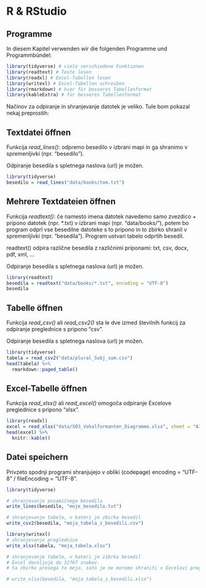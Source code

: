 # R & RStudio
## Programme

In diesem Kapitel verwenden wir die folgenden Programme und Programmbündel:

```r
library(tidyverse) # viele verschiedene Funktionen
library(readtext) # Texte lesen
library(readxl) # Excel-Tabellen lesen
library(writexl) # Excel-Tabellen schreiben
library(rmarkdown) # hier für besseres Tabellenformat
library(kableExtra) # für besseres Tabellenformat 
```

Načinov za odpiranje in shranjevanje datotek je veliko. Tule bom pokazal nekaj preprostih:


## Textdatei öffnen

Funkcija *read_lines()*: odpremo besedilo v izbrani mapi in ga shranimo v spremenljivki (npr. "besedilo").

Odpiranje besedila s spletnega naslova (url) je možen.

```r
library(tidyverse)
besedilo = read_lines("data/books/tom.txt")

```


## Mehrere Textdateien öffnen

Funkcija *readtext()*: če namesto imena datotek navedemo samo zvezdico + pripono datotek (npr. *.txt) v izbrani mapi (npr. "data/books/"), potem bo program odprl vse besedilne datoteke s to pripono in to zbirko shranil v spremenljivki (npr. "besedila"). Program ustvari tabelo odprtih besedil.

readtext() odpira različne besedila z različnimi priponami: txt, csv, docx, pdf, xml, ...

Odpiranje besedila s spletnega naslova (url) je možen.

```r
library(readtext)
besedila = readtext("data/books/*.txt", encoding = "UTF-8")
besedila

```


## Tabelle öffnen

Funkcija *read_csv()* ali *read_csv2()* sta le dve izmed številnih funkcij za odpiranje preglednice s pripono "csv". 

Odpiranje besedila s spletnega naslova (url) je možen.

```r
library(tidyverse)
tabela = read_csv2("data/plural_Subj_sum.csv")
head(tabela) %>% 
  rmarkdown::paged_table()

```


## Excel-Tabelle öffnen

Funkcija *read_xlsx()* ali *read_excel()* omogoča odpiranje Excelove preglednice s pripono "xlsx". 

```r
library(readxl)
excel = read_xlsx("data/S03_Vokalformanten_Diagramme.xlsx", sheet = "A1-4_alle")
head(excel) %>% 
  knitr::kable()

```


## Datei speichern

Privzeto spodnji programi shranjujejo v obliki (codepage) encoding = "UTF-8" / fileEncoding = "UTF-8".

```r
library(tidyverse)

# shranjevanje posamičnega besedila
write_lines(besedilo, "moje_besedilo.txt")

# shranjevanje tabele, v kateri je zbirka besedil
write_csv2(besedila, "moja_tabela_z_besedili.csv")

library(writexl)
# shranjevanje preglednice
write_xlsx(tabela, "moja_tabela.xlsx")

# shranjevanje tabele, v kateri je zibrka besedil
# Excel dovoljuje do 32767 znakov.
# ta zbirko presega to mejo, zato je ne moremo shraniti v Excelovi preglednici

# write_xlsx(besedila, "moja_tabela_z_besedili.xlsx")

```

